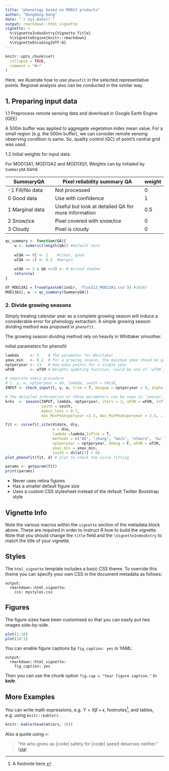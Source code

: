 ```yaml
---
title: "phenology based on MOD13 products"
author: "Dongdong Kong"
date: "`r Sys.Date()`"
output: rmarkdown::html_vignette
vignette: >
  %\VignetteIndexEntry{Vignette Title}
  %\VignetteEngine{knitr::rmarkdown}
  %\VignetteEncoding{UTF-8}
---
```


```r
knitr::opts_chunk$set(
  collapse = TRUE,
  comment = "#>"
)
```

Here, we illustrate how to use `phenofit` in the selected representative points. Regional analysis also can be conducted in the similar way.

## 1. Preparing input data

1.1 Preprocess remote sensing data and download in Google Earth Engine (GEE)  

A 500m buffer was applied to aggregate vegetation index mean value. For a small region (e.g. the 500m buffer), we can consider remote sensing observing condition is same. So, quality control (QC) of point's central grid was used.

1.2 Initial weights for input data. 

For MOD13A1, MOD13A2 and MOD13Q1, Weights can by initialed by `SummaryQA` band.

SummaryQA      | Pixel reliability summary QA | weight
---------------| ---------------------------- | ------
-1 Fill/No data| Not processed                | 0
0 Good data    | Use with confidence          | 1
1 Marginal data| Useful but look at detailed QA for more information | 0.5
2 Snow/ice     | Pixel covered with snow/ice  | 0
3 Cloudy       | Pixel is cloudy              | 0

```r
qc_summary <- function(QA){
    w <- numeric(length(QA)) #default zero
    
    w[QA == 0] <- 1    #clear, good
    w[QA == 1] <- 0.5  #margin
    
    w[QA >= 2 & QA <=3] <- 0 #cloud shadow
    return(w)
}
```

```r
df_MOD13A1 = fread(paste0(indir, 'flux212_MOD13A1.csv')) #16DAY
MOD13A1[, w := qc_summary(SummaryQA)]
```

### 2. Divide growing seasons

Simply treating calendar year as a complete growing season will induce a considerable error for phenology extraction. A simple growing season dividing method was proposed in `phenofit`.

The growing season dividing method rely on heavily in Whittaker smoother. 


initial parameters for phenofit
```r
lambda     <- 5    # The parameter for Whittaker
ymax_min   <- 0.2  # For a growing season, the maximum ymax shoud be greater than `ymax_min` 
nptperyear <- 23   # How many points for a single year
wFUN       <- wTSM # Weights updating function, could be one of `wTSM`, 'wBisquare', `wChen` and `wSELF`. 

# separate every procedure
# t, y, w, nptperyear = 46, lambda, south = FALSE,
INPUT <- check_input(t, y, w, trim = T, maxgap = nptperyear / 4, alpha = 0.02)

# The detailed information of those parameters can be seen in `season`. 
brks  <- season(INPUT, lambda, nptperyear, iters = 3, wFUN = wFUN, IsPlot = F,
                south = south,
                Aymin_less = 0.7,
                max_MaxPeaksperyear =2.5, max_MinPeaksperyear = 3.5, ...) #, ...

fit <- curvefit_site(d$date, d$y, 
                     w = d$w,
                     lambda =lambda,IsPlot = T, 
                     methods = c("AG", "zhang", "beck", "elmore", 'Gu'), #,"klos"
                     nptperyear = nptperyear, debug = F, wFUN = wTSM, 
                     ymax_min = ymax_min, 
                     south = d$lat[1] < 0)
plot_phenofit(fit, d) # plot to check the curve fitting
```

```r
params <- getparam(fit)
print(params)
```

- Never uses retina figures
- Has a smaller default figure size
- Uses a custom CSS stylesheet instead of the default Twitter Bootstrap style

## Vignette Info

Note the various macros within the `vignette` section of the metadata block above. These are required in order to instruct R how to build the vignette. Note that you should change the `title` field and the `\VignetteIndexEntry` to match the title of your vignette.

## Styles

The `html_vignette` template includes a basic CSS theme. To override this theme you can specify your own CSS in the document metadata as follows:

    output: 
      rmarkdown::html_vignette:
        css: mystyles.css

## Figures

The figure sizes have been customised so that you can easily put two images side-by-side. 

```r
plot(1:10)
plot(10:1)
```

You can enable figure captions by `fig_caption: yes` in YAML:

    output:
      rmarkdown::html_vignette:
        fig_caption: yes

Then you can use the chunk option `fig.cap = "Your figure caption."` in **knitr**.

## More Examples

You can write math expressions, e.g. $Y = X\beta + \epsilon$, footnotes^[A footnote here.], and tables, e.g. using `knitr::kable()`.

```r
knitr::kable(head(mtcars, 10))
```

Also a quote using `>`:

> "He who gives up [code] safety for [code] speed deserves neither."
([via](https://twitter.com/hadleywickham/status/504368538874703872))
